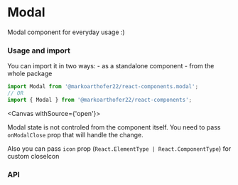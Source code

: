 
# Modal

Modal component for everyday usage :)

### Usage and import

You can import it in two ways: - as a standalone component - from the whole package

```jsx
import Modal from '@markoarthofer22/react-components.modal';
// OR
import { Modal } from '@markoarthofer22/react-components';
```

<Canvas withSource={'open'}>
    <Story id='designs-atoms-modal--default' />
</Canvas>

Modal state is not controled from the component itself. You need to pass `onModalClose` prop that will handle the change.

Also you can pass `icon` prop (`React.ElementType | React.ComponentType`) for custom closeIcon

<div style={{ marginBottom: '50px' }} />

### API

<ArgsTable of={Modal} />
